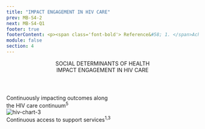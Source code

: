 ```yaml
---
title: "IMPACT ENGAGEMENT IN HIV CARE"
prev: MB-S4-2
next: MB-S4-Q1
footer: true
footerContent: <p><span class='font-bold'> Reference&#58; 1. </span>Achieving Together&#58; A Plan to End the HIV Epidemic in Texas. A Status-Neutral Approach&#58; Achieving Together to End the HIV Epidemic. June 18, 2020. Accessed May 19, 2022. https://achievingtogethertx.org/wp-content/uploads/2020/11/Status-Neutral-White-Paper_06182020.pdf <b>2.</b> Myers JE, Braunstein SL, Xia Q, et al. Redefining prevention and care&#58; a status-neutral approach to HIV. Open Forum Infect Dis. 2018;5(6):ofy097. doi:10.1093/ofid/ofy097 <b>3.</b> Ford MA, Spicer CM. Committee on Review Data Systems for Monitoring HIV Care; Institute of Medicine, eds. Monitoring HIV Care in the United States&#58; Indicators and Data Systems. Washington (DC)&#58; National Academies Press (US); March 15, 2012. <b>4.</b> Healthy People 2030&#58; U.S. Department of Health and Human Services, Office of Disease Prevention and Health Promotion. Accessed May 20, 2022. https://health.gov/healthypeople/priority-areas/social-determinants-health 5. Abgrall S, Del Amo J. Effect of sociodemographic factors on survival of people living with HIV. Curr Opin HIV AIDS. 2016;11(5):501-506. doi:10.1097/COH.0000000000000301</p>
module: false
section: 4
---
```


<Header>
  SOCIAL DETERMINANTS OF HEALTH <br />
  <span className="text-red">IMPACT ENGAGEMENT IN HIV CARE</span>
</Header>
<div class="flex flex-col mt-8 justify-center items-center font-sans text-[#707070]">
  <div>Continuously impacting outcomes along</div>
  <div>
    the HIV care continuum<sup>5</sup>
  </div>
</div>
<PotatoLayout class="flex justify-center items-center">
  <HivChart varient3 />
  <div>
    <img src="/home.png" alt="hiv-chart-3" />
  </div>
</PotatoLayout>
<div class="flex flex-col mt-8 justify-center items-center font-sans text-[#707070]">
  <div>
    Continuous access to support services<sup>1,3</sup>
  </div>
</div>
